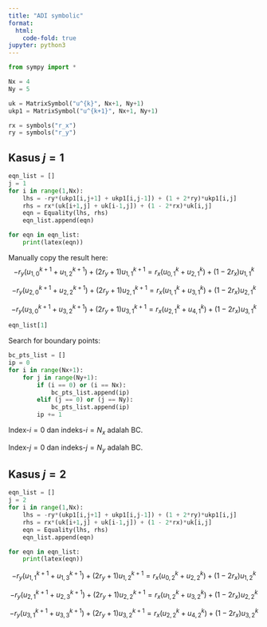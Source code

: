 ```yaml
---
title: "ADI symbolic"
format:
  html:
    code-fold: true
jupyter: python3
---
```



```python
from sympy import *
```


```python
Nx = 4
Ny = 5

uk = MatrixSymbol("u^{k}", Nx+1, Ny+1)
ukp1 = MatrixSymbol("u^{k+1}", Nx+1, Ny+1)
```

```python
rx = symbols("r_x")
ry = symbols("r_y")
```

## Kasus $j=1$

```python
eqn_list = []
j = 1
for i in range(1,Nx):
    lhs = -ry*(ukp1[i,j+1] + ukp1[i,j-1]) + (1 + 2*ry)*ukp1[i,j]
    rhs = rx*(uk[i+1,j] + uk[i-1,j]) + (1 - 2*rx)*uk[i,j]
    eqn = Equality(lhs, rhs)
    eqn_list.append(eqn)
```

```python
for eqn in eqn_list:
    print(latex(eqn))
```

Manually copy the result here:
$$
- r_{y} \left(u^{k+1}_{1, 0} + u^{k+1}_{1, 2}\right) + \left(2 r_{y} + 1\right) u^{k+1}_{1, 1} = r_{x} \left(u^{k}_{0, 1} + u^{k}_{2, 1}\right) + \left(1 - 2 r_{x}\right) u^{k}_{1, 1}
$$

$$
- r_{y} \left(u^{k+1}_{2, 0} + u^{k+1}_{2, 2}\right) + \left(2 r_{y} + 1\right) u^{k+1}_{2, 1} = r_{x} \left(u^{k}_{1, 1} + u^{k}_{3, 1}\right) + \left(1 - 2 r_{x}\right) u^{k}_{2, 1}
$$

$$
- r_{y} \left(u^{k+1}_{3, 0} + u^{k+1}_{3, 2}\right) + \left(2 r_{y} + 1\right) u^{k+1}_{3, 1} = r_{x} \left(u^{k}_{2, 1} + u^{k}_{4, 1}\right) + \left(1 - 2 r_{x}\right) u^{k}_{3, 1}
$$


```python
eqn_list[1]
```

Search for boundary points:
```python
bc_pts_list = []
ip = 0
for i in range(Nx+1):
    for j in range(Ny+1):
        if (i == 0) or (i == Nx):
            bc_pts_list.append(ip)
        elif (j == 0) or (j == Ny):
            bc_pts_list.append(ip)
        ip += 1
```

Index-$i = 0$ dan indeks-$i=N_x$ adalah BC.

Index-$j = 0$ dan indeks-$j=N_y$ adalah BC.

## Kasus $j=2$

```python
eqn_list = []
j = 2
for i in range(1,Nx):
    lhs = -ry*(ukp1[i,j+1] + ukp1[i,j-1]) + (1 + 2*ry)*ukp1[i,j]
    rhs = rx*(uk[i+1,j] + uk[i-1,j]) + (1 - 2*rx)*uk[i,j]
    eqn = Equality(lhs, rhs)
    eqn_list.append(eqn)
```

```python
for eqn in eqn_list:
    print(latex(eqn))
```

$$
- r_{y} \left(u^{k+1}_{1, 1} + u^{k+1}_{1, 3}\right) + \left(2 r_{y} + 1\right) u^{k+1}_{1, 2} = r_{x} \left(u^{k}_{0, 2} + u^{k}_{2, 2}\right) + \left(1 - 2 r_{x}\right) u^{k}_{1, 2}
$$

$$
- r_{y} \left(u^{k+1}_{2, 1} + u^{k+1}_{2, 3}\right) + \left(2 r_{y} + 1\right) u^{k+1}_{2, 2} = r_{x} \left(u^{k}_{1, 2} + u^{k}_{3, 2}\right) + \left(1 - 2 r_{x}\right) u^{k}_{2, 2}
$$

$$
- r_{y} \left(u^{k+1}_{3, 1} + u^{k+1}_{3, 3}\right) + \left(2 r_{y} + 1\right) u^{k+1}_{3, 2} = r_{x}
\left(u^{k}_{2, 2} + u^{k}_{4, 2}\right) + \left(1 - 2 r_{x}\right) u^{k}_{3, 2}
$$